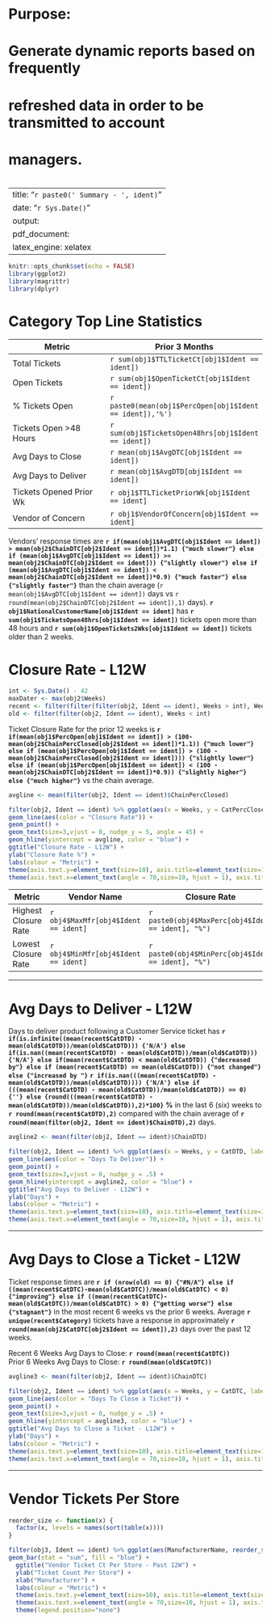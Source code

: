 
###########################################################
#                                                         #
# Purpose:                                                #
#	Generate dynamic reports based on frequently          #
#	refreshed data in order to be transmitted to account  #
#	managers.                                             #
#                                                         #
###########################################################


---
title: "`r paste0(' Summary - ', ident)`"
date: "`r Sys.Date()`"
output: 
  pdf_document: 
    latex_engine: xelatex
---

```{r setup, message = F, warning = F, include=FALSE}
knitr::opts_chunk$set(echo = FALSE)
library(ggplot2)
library(magrittr)
library(dplyr)
```

# Category Top Line Statistics

**Metric** | **Prior 3 Months**
------------ | -------------
Total Tickets   | `r sum(obj1$TTLTicketCt[obj1$Ident == ident])`  
Open Tickets | `r sum(obj1$OpenTicketCt[obj1$Ident == ident])`
% Tickets Open | `r paste0(mean(obj1$PercOpen[obj1$Ident == ident]),'%')`
Tickets Open >48 Hours | `r sum(obj1$TicketsOpen48hrs[obj1$Ident == ident])`
Avg Days to Close | `r mean(obj1$AvgDTC[obj1$Ident == ident])`
Avg Days to Deliver | `r mean(obj1$AvgDTD[obj1$Ident == ident])`
Tickets Opened Prior Wk | `r obj1$TTLTicketPriorWk[obj1$Ident == ident]`
Vendor of Concern | `r obj1$VendorOfConcern[obj1$Ident == ident]`

Vendors' response times are **`r if(mean(obj1$AvgDTC[obj1$Ident == ident]) > mean(obj2$ChainDTC[obj2$Ident == ident])*1.1) {"much slower"} else if (mean(obj1$AvgDTC[obj1$Ident == ident]) >= mean(obj2$ChainDTC[obj2$Ident == ident])) {"slightly slower"} else if (mean(obj1$AvgDTC[obj1$Ident == ident]) < mean(obj2$ChainDTC[obj2$Ident == ident])*0.9) {"much faster"} else {"slightly faster"}`**  than the chain average (`r mean(obj1$AvgDTC[obj1$Ident == ident])` days vs `r round(mean(obj2$ChainDTC[obj2$Ident == ident]),1)` days). **`r obj1$NationalCustomerName[obj1$Ident == ident]`** has **`r sum(obj1$TicketsOpen48hrs[obj1$Ident == ident])`** tickets open more than 48 hours and **`r sum(obj1$OpenTickets2Wks[obj1$Ident == ident])`** tickets older than 2 weeks.

# Closure Rate - L12W

```{r}
int <- Sys.Date() - 42
maxDater <- max(obj2$Weeks)
recent <- filter(filter(filter(obj2, Ident == ident), Weeks > int), Weeks < maxDater)
old <- filter(filter(obj2, Ident == ident), Weeks < int)
```

Ticket Closure Rate for the prior 12 weeks is **`r if(mean(obj1$PercOpen[obj1$Ident == ident]) > (100-mean(obj2$ChainPercClosed[obj2$Ident == ident])*1.1)) {"much lower"} else if (mean(obj1$PercOpen[obj1$Ident == ident]) > (100 - mean(obj2$ChainPercClosed[obj2$Ident == ident]))) {"slightly lower"} else if (mean(obj1$PercOpen[obj1$Ident == ident]) < (100 - mean(obj2$ChainDTC[obj2$Ident == ident])*0.9)) {"slightly higher"} else {"much higher"}`** vs the chain average.

```{r fig.width=7, fig.height=4, echo=FALSE}
avgline <- mean(filter(obj2, Ident == ident)$ChainPercClosed)

filter(obj2, Ident == ident) %>% ggplot(aes(x = Weeks, y = CatPercClosed, label = round(CatPercClosed,1), group = 1))+
geom_line(aes(color = "Closure Rate")) +
geom_point() + 
geom_text(size=3,vjust = 0, nudge_y = 5, angle = 45) +
geom_hline(yintercept = avgline, color = "blue") +
ggtitle("Closure Rate - L12W") + 
ylab("Closure Rate %") +
labs(colour = "Metric") +
theme(axis.text.y=element_text(size=10), axis.title=element_text(size=12,face="bold"))+
theme(axis.text.x=element_text(angle = 70,size=10, hjust = 1), axis.title=element_text(size=12,face="bold"))
```

\pagebreak

**Metric** | **Vendor Name** | **Closure Rate**
------------ | ------------- | -----------------
Highest Closure Rate   | `r obj4$MaxMfr[obj4$Ident == ident]` | `r paste0(obj4$MaxPerc[obj4$Ident == ident], "%")`
Lowest Closure Rate | `r obj4$MinMfr[obj4$Ident == ident]` | `r paste0(obj4$MinPerc[obj4$Ident == ident], "%")`

**********


# Avg Days to Deliver - L12W

Days to deliver product following a Customer Service ticket has **`r if(is.infinite((mean(recent$CatDTD) - mean(old$CatDTD))/mean(old$CatDTD))) {'N/A'} else if(is.nan((mean(recent$CatDTD) - mean(old$CatDTD))/mean(old$CatDTD))) {'N/A'} else if(mean(recent$CatDTD) < mean(old$CatDTD)) {"decreased by"} else if (mean(recent$CatDTD) == mean(old$CatDTD)) {"not changed"} else {"increased by "}`** **`r if(is.nan(((mean(recent$CatDTD) - mean(old$CatDTD))/mean(old$CatDTD)))) {'N/A'} else if (((mean(recent$CatDTD) - mean(old$CatDTD))/mean(old$CatDTD)) == 0) {''} else {round(((mean(recent$CatDTD) - mean(old$CatDTD))/mean(old$CatDTD)),2)*100}`** **%** in the last 6 (six) weeks to **`r round(mean(recent$CatDTD),2)`** compared with the chain average of **`r round(mean(filter(obj2, Ident == ident)$ChainDTD),2)`** days.

```{r fig.width=7, fig.height=4, echo=FALSE}
avgline2 <- mean(filter(obj2, Ident == ident)$ChainDTD)

filter(obj2, Ident == ident) %>% ggplot(aes(x = Weeks, y = CatDTD, label = CatDTD, group = 1))+
geom_line(aes(color = "Days To Deliver")) +
geom_point() + 
geom_text(size=3,vjust = 0, nudge_y = .5) +
geom_hline(yintercept = avgline2, color = "blue") +
ggtitle("Avg Days to Deliver - L12W") + 
ylab("Days") +
labs(colour = "Metric") +
theme(axis.text.y=element_text(size=10), axis.title=element_text(size=12,face="bold"))+
theme(axis.text.x=element_text(angle = 70,size=10, hjust = 1), axis.title=element_text(size=12,face="bold"))
```


***************
\pagebreak

# Avg Days to Close a Ticket - L12W

Ticket response times are **`r if (nrow(old) == 0) {"#N/A"} else if ((mean(recent$CatDTC)-mean(old$CatDTC))/mean(old$CatDTC) < 0) {"improving"} else if ((mean(recent$CatDTC)-mean(old$CatDTC))/mean(old$CatDTC) > 0) {"getting worse"} else {"stagnant"}`** in the most recent 6 weeks vs the prior 6 weeks. Average **`r unique(recent$Category)`** tickets have a response in approximately **`r round(mean(obj2$CatDTC[obj2$Ident == ident]),2)`** days over the past 12 weeks.

Recent 6 Weeks Avg Days to Close: **`r round(mean(recent$CatDTC))`**     
Prior 6 Weeks Avg Days to Close: **`r round(mean(old$CatDTC))`**

```{r fig.width=7, fig.height=3.5, echo=FALSE}
avgline3 <- mean(filter(obj2, Ident == ident)$ChainDTC)

filter(obj2, Ident == ident) %>% ggplot(aes(x = Weeks, y = CatDTC, label = CatDTC, group = 1))+
geom_line(aes(color = "Days To Close a Ticket")) +
geom_point() + 
geom_text(size=3,vjust = 0, nudge_y = .5) +
geom_hline(yintercept = avgline3, color = "blue") +
ggtitle("Avg Days to Close a Ticket - L12W") + 
ylab("Days") +
labs(colour = "Metric") +
theme(axis.text.y=element_text(size=10), axis.title=element_text(size=12,face="bold"))+
theme(axis.text.x=element_text(angle = 70,size=10, hjust = 1), axis.title=element_text(size=12,face="bold"))
```

********


# Vendor Tickets Per Store

```{r}
reorder_size <- function(x) {
  factor(x, levels = names(sort(table(x))))
}
```

```{r fig.width = 7, fig.height = 3.5, echo = FALSE}
filter(obj3, Ident == ident) %>% ggplot(aes(ManufacturerName, reorder_size(TicketCtPerSt)))+
geom_bar(stat = "sum", fill = "blue") +
  ggtitle("Vendor Ticket Ct Per Store - Past 12W") + 
  ylab("Ticket Count Per Store") +
  xlab("Manufacturer") +
  labs(colour = "Metric") +
  theme(axis.text.y=element_text(size=10), axis.title=element_text(size=12,face="bold"))+
  theme(axis.text.x=element_text(angle = 70,size=10, hjust = 1), axis.title=element_text(size=12,face="bold"))+
  theme(legend.position="none")
```